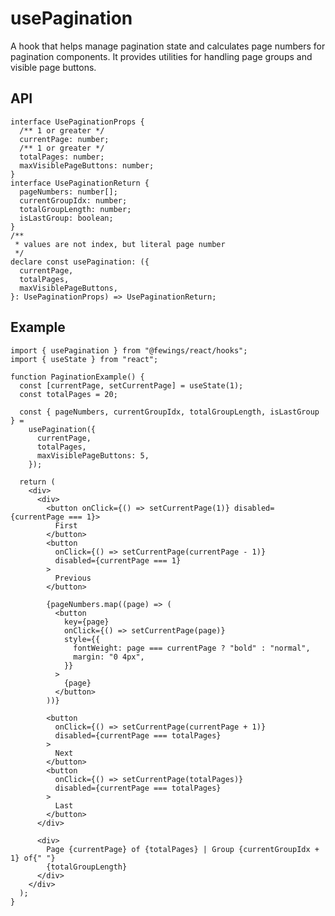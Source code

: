 # usePagination

A hook that helps manage pagination state and calculates page numbers for pagination components. It provides utilities for handling page groups and visible page buttons.

## API

```tsx
interface UsePaginationProps {
  /** 1 or greater */
  currentPage: number;
  /** 1 or greater */
  totalPages: number;
  maxVisiblePageButtons: number;
}
interface UsePaginationReturn {
  pageNumbers: number[];
  currentGroupIdx: number;
  totalGroupLength: number;
  isLastGroup: boolean;
}
/**
 * values are not index, but literal page number
 */
declare const usePagination: ({
  currentPage,
  totalPages,
  maxVisiblePageButtons,
}: UsePaginationProps) => UsePaginationReturn;
```

## Example

```tsx
import { usePagination } from "@fewings/react/hooks";
import { useState } from "react";

function PaginationExample() {
  const [currentPage, setCurrentPage] = useState(1);
  const totalPages = 20;

  const { pageNumbers, currentGroupIdx, totalGroupLength, isLastGroup } =
    usePagination({
      currentPage,
      totalPages,
      maxVisiblePageButtons: 5,
    });

  return (
    <div>
      <div>
        <button onClick={() => setCurrentPage(1)} disabled={currentPage === 1}>
          First
        </button>
        <button
          onClick={() => setCurrentPage(currentPage - 1)}
          disabled={currentPage === 1}
        >
          Previous
        </button>

        {pageNumbers.map((page) => (
          <button
            key={page}
            onClick={() => setCurrentPage(page)}
            style={{
              fontWeight: page === currentPage ? "bold" : "normal",
              margin: "0 4px",
            }}
          >
            {page}
          </button>
        ))}

        <button
          onClick={() => setCurrentPage(currentPage + 1)}
          disabled={currentPage === totalPages}
        >
          Next
        </button>
        <button
          onClick={() => setCurrentPage(totalPages)}
          disabled={currentPage === totalPages}
        >
          Last
        </button>
      </div>

      <div>
        Page {currentPage} of {totalPages} | Group {currentGroupIdx + 1} of{" "}
        {totalGroupLength}
      </div>
    </div>
  );
}
```

```

```
